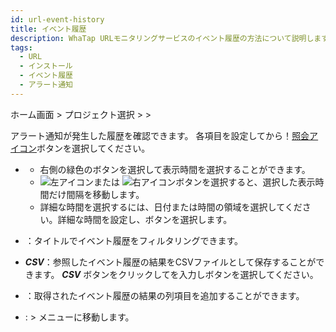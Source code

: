 ```yaml
---
id: url-event-history
title: イベント履歴
description: WhaTap URLモニタリングサービスのイベント履歴の方法について説明します。
tags:
  - URL
  - インストール
  - イベント履歴
  - アラート通知
---
```


ホーム画面 > プロジェクト選択 > <Cmdname sid="side_event" className="uitext" /> > <Cmdname sid="side_eventHistory" className="uitext" />

アラート通知が発生した履歴を確認できます。 各項目を設定してから！[照会アイコン](/img/ico-btn-search.png)ボタンを選択してください。

<ImgLang img='url-event-history.png' desc='イベント履歴' />

- <Cmdname sid="time_selector" className="uitext" />

  - 右側の緑色のボタンを選択して表示時間を選択することができます。
  - ![左アイコン](/img/left-arrow.svg)または ![右アイコン](/img/right-arrow.svg)ボタンを選択すると、選択した表示時間だけ間隔を移動します。
  - 詳細な時間を選択するには、日付または時間の領域を選択してください。詳細な時間を設定し、<Cmdname sid="apply" className="uitext" />ボタンを選択します。

- <Cmdname sid="filter" className="uitext" />：タイトルでイベント履歴をフィルタリングできます。

- **_CSV_**：参照したイベント履歴の結果をCSVファイルとして保存することができます。 **_CSV_** ボタンをクリックして<Cmdname sid="maximum_csv_lines" className="uitext" />を入力し<Cmdname sid="download" className="uitext" />ボタンを選択してください。

- <Cmdname sid="column_select" className="uitext" />：取得されたイベント履歴の結果の列項目を追加することができます。

- <Cmdname sid="event_setting" className="uitext" />: <Cmdname sid="side_event" className="uitext" /> &gt; <Cmdname sid="side_eventSetting" className="uitext" />メニューに移動します。
